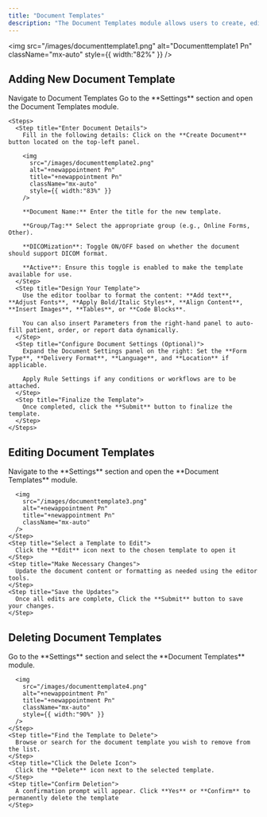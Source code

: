 ```yaml
---
title: "Document Templates"
description: "The Document Templates module allows users to create, edit, and manage reusable templates for various forms and reports such as Radiology Reports, Consent Forms, Referral Requests, and more."
---
```


<img
  src="/images/documenttemplate1.png"
  alt="Documenttemplate1 Pn"
  className="mx-auto"
  style={{ width:"82%" }}
/>

## **Adding New Document Template**

<AccordionGroup>
  <Accordion title=" Create Document ">
    Navigate to Document Templates Go to the **Settings** section and open the Document Templates module.

    <Steps>
      <Step title="Enter Document Details">
        Fill in the following details: Click on the **Create Document** button located on the top-left panel.

        <img
          src="/images/documenttemplate2.png"
          alt="+newappointment Pn"
          title="+newappointment Pn"
          className="mx-auto"
          style={{ width:"83%" }}
        />

        **Document Name:** Enter the title for the new template.

        **Group/Tag:** Select the appropriate group (e.g., Online Forms, Other).

        **DICOMization**: Toggle ON/OFF based on whether the document should support DICOM format.

        **Active**: Ensure this toggle is enabled to make the template available for use.
      </Step>
      <Step title="Design Your Template">
        Use the editor toolbar to format the content: **Add text**, **Adjust Fonts**, **Apply Bold/Italic Styles**, **Align Content**, **Insert Images**, **Tables**, or **Code Blocks**.

        You can also insert Parameters from the right-hand panel to auto-fill patient, order, or report data dynamically.
      </Step>
      <Step title="Configure Document Settings (Optional)">
        Expand the Document Settings panel on the right: Set the **Form Type**, **Delivery Format**, **Language**, and **Location** if applicable.

        Apply Rule Settings if any conditions or workflows are to be attached.
      </Step>
      <Step title="Finalize the Template">
        Once completed, click the **Submit** button to finalize the template.
      </Step>
    </Steps>
  </Accordion>
</AccordionGroup>

## **Editing Document Templates**

<Accordion title="Document Templates">
  <Steps>
    <Step title="Access Document Templates">
      Navigate to the **Settings** section and open the **Document Templates** module.

      <img
        src="/images/documenttemplate3.png"
        alt="+newappointment Pn"
        title="+newappointment Pn"
        className="mx-auto"
      />
    </Step>
    <Step title="Select a Template to Edit">
      Click the **Edit** icon next to the chosen template to open it
    </Step>
    <Step title="Make Necessary Changes">
      Update the document content or formatting as needed using the editor tools.
    </Step>
    <Step title="Save the Updates">
      Once all edits are complete, Click the **Submit** button to save your changes.
    </Step>
  </Steps>
</Accordion>

## **Deleting Document Templates**

<Accordion title="Deleting Document ">
  <Steps>
    <Step title="Open Document Templates">
      Go to the **Settings** section and select the **Document Templates** module.

      <img
        src="/images/documenttemplate4.png"
        alt="+newappointment Pn"
        title="+newappointment Pn"
        className="mx-auto"
        style={{ width:"90%" }}
      />
    </Step>
    <Step title="Find the Template to Delete">
      Browse or search for the document template you wish to remove from the list.
    </Step>
    <Step title="Click the Delete Icon">
      Click the **Delete** icon next to the selected template.
    </Step>
    <Step title="Confirm Deletion">
      A confirmation prompt will appear. Click **Yes** or **Confirm** to permanently delete the template
    </Step>
  </Steps>
</Accordion>